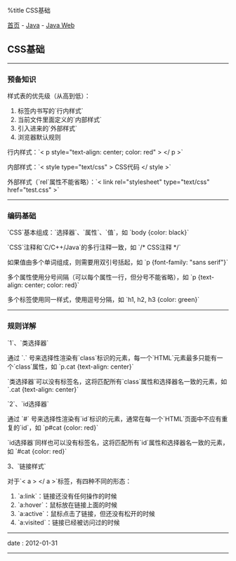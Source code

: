 %title CSS基础

[[../../../index|首页]] - [[../index|Java]] - [[index|Java Web]]
==CSS基础==
----
===预备知识===

样式表的优先级（从高到低）：

# 标签内书写的`行内样式`
# 当前文件里面定义的`内部样式`
# 引入进来的`外部样式`
# 浏览器默认规则

行内样式：`< p style="text-align: center; color: red" > </ p >`

内部样式：`< style type="text/css" > CSS代码 </ style >`

外部样式（`rel`属性不能省略）：`< link rel="stylesheet" type="text/css" href="test.css" >`
----
===编码基础===

`CSS`基本组成：`选择器`、`属性`、`值`，如 `body {color: black}`

`CSS`注释和`C/C++/Java`的多行注释一致，如 `/* CSS注释 */`

如果值由多个单词组成，则需要用双引号括起，如 `p {font-family: "sans serif"}`

多个属性使用分号间隔（可以每个属性一行，但分号不能省略），如 `p {text-align: center; color: red}`

多个标签使用同一样式，使用逗号分隔，如 `h1, h2, h3 {color: green}`
----
===规则详解===

`1`、`类选择器`

通过 `.` 号来选择性渲染有`class`标识的元素，每一个`HTML`元素最多只能有一个`class`属性，如 `p.cat {text-align: center}`

`类选择器`可以没有标签名，这将匹配所有`class`属性和选择器名一致的元素，如 `.cat {text-align: center}`

`2`、`id选择器`

通过 `#` 号来选择性渲染有`id`标识的元素，通常在每一个`HTML`页面中不应有重复的`id`，如 `p#cat {color: red}`

`id选择器`同样也可以没有标签名，这将匹配所有`id`属性和选择器名一致的元素，如 `#cat {color: red}`

3、`链接样式`

对于`< a > </ a >`标签，有四种不同的形态：

# `a:link`：链接还没有任何操作的时候
# `a:hover`：鼠标放在链接上面的时候
# `a:active`：鼠标点击了链接，但还没有松开的时候
# `a:visited`：链接已经被访问过的时候
----
<red>date</red> : 2012-01-31
----
